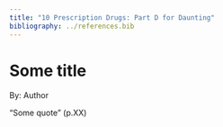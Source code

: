 ```yaml
---
title: "10 Prescription Drugs: Part D for Daunting"
bibliography: ../references.bib
---
```


# Some title

::: author
By: Author
:::

::: highlight-quote
“Some quote” (p.XX)
:::

